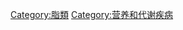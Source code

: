 {{Commons category|Lipid disorders}}
{{Cat main|脂類}}

[[Category:脂類|Category:脂類]]
[[Category:营养和代谢疾病|Category:营养和代谢疾病]]
